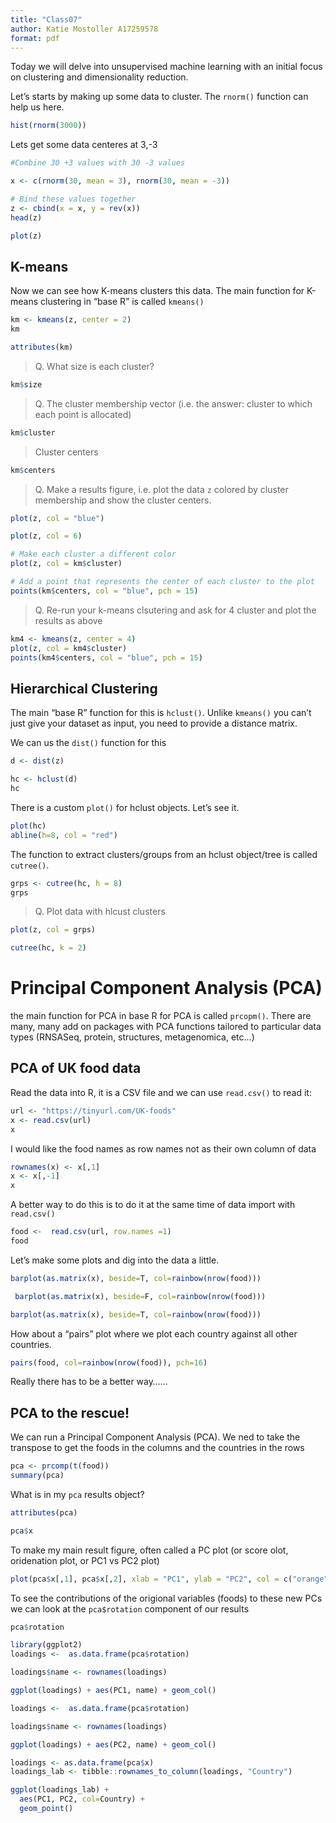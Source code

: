 ```yaml
---
title: "Class07"
author: Katie Mostoller A17259578
format: pdf
---
```


Today we will delve into unsupervised machine learning with an initial focus on clustering and dimensionality reduction.

Let's starts by making up some data to cluster.
The `rnorm()` function can help us here.

```r
hist(rnorm(3000))
```


Lets get some data centeres at 3,-3


```r
#Combine 30 +3 values with 30 -3 values

x <- c(rnorm(30, mean = 3), rnorm(30, mean = -3))

# Bind these values together
z <- cbind(x = x, y = rev(x))
head(z)
```
```r
plot(z)
```

## K-means
Now we can see how K-means clusters this data. The main function for K-means clustering in "base R" is called `kmeans()`

```r
km <- kmeans(z, center = 2)
km
```
```r
attributes(km)
```
> Q. What size is each cluster?

```r
km$size
```

> Q. The cluster membership vector (i.e. the answer: cluster to which each point is allocated)

```r
km$cluster
```
> Cluster centers

```r
km$centers
```

> Q. Make a results figure, i.e. plot the data `z` colored by cluster membership and show the cluster centers.

```r
plot(z, col = "blue")
```

```r
plot(z, col = 6)
```
```r
# Make each cluster a different color
plot(z, col = km$cluster)

# Add a point that represents the center of each cluster to the plot
points(km$centers, col = "blue", pch = 15)
```
> Q. Re-run your k-means clsutering and ask for 4 cluster and plot the results as above

```r
km4 <- kmeans(z, center = 4)
plot(z, col = km4$cluster)
points(km4$centers, col = "blue", pch = 15)
```

## Hierarchical Clustering

The main "base R" function for this is `hclust()`. Unlike `kmeans()` you can't just give your dataset as input, you need to provide a distance matrix. 

We can us the `dist()` function for this

```r
d <- dist(z)
```

```r
hc <- hclust(d)
hc
```

There is a custom `plot()` for hclust objects. Let's see it.

```r
plot(hc)
abline(h=8, col = "red")
```

The function to extract clusters/groups from an hclust object/tree is called `cutree()`. 

```r
grps <- cutree(hc, h = 8)
grps
```
> Q. Plot data with hlcust clusters

```r
plot(z, col = grps)
```
```r
cutree(hc, k = 2)
```



# Principal Component Analysis (PCA)

the main function for PCA in base R for PCA is called `prcopm()`. There are many, many add on packages with PCA functions tailored to particular data types (RNSASeq, protein, structures, metagenomica, etc...)

## PCA of UK food data

Read the data into R, it is a CSV file and we can use `read.csv()` to read it: 

```r
url <- "https://tinyurl.com/UK-foods"
x <- read.csv(url)
x
```


I would like the food names as row names not as their own column of data

```r
rownames(x) <- x[,1]
x <- x[,-1]
x
```

A better way to do this is to do it at the same time of data import with `read.csv()`

```r
food <-  read.csv(url, row.names =1)
food
```


Let's make some plots and dig into the data a little. 

```r
barplot(as.matrix(x), beside=T, col=rainbow(nrow(food)))
```
```r
 barplot(as.matrix(x), beside=F, col=rainbow(nrow(food)))
```

```r
barplot(as.matrix(x), beside=T, col=rainbow(nrow(food)))
```

How about a "pairs" plot where we plot each country against all other countries. 
```r
pairs(food, col=rainbow(nrow(food)), pch=16)
```

Really there has to be a better way......


## PCA to the rescue!

We can run a Principal Component Analysis (PCA). We ned to take the transpose to get the foods in the columns and the countries in the rows 

```r
pca <- prcomp(t(food))
summary(pca)
```

What is in my `pca` results object?

```r
attributes(pca)
```


```r
pca$x
```


To make my main result figure, often called a PC plot (or score olot, oridenation plot, or PC1 vs PC2 plot)

```r
plot(pca$x[,1], pca$x[,2], xlab = "PC1", ylab = "PC2", col = c("orange", "red", "blue", "darkgreen"), pch = 16)
```

To see the contributions of the origional variables (foods) to these new PCs we can look at the `pca$rotation` component of our results

```r
pca$rotation
```

```r
library(ggplot2)
loadings <-  as.data.frame(pca$rotation)

loadings$name <- rownames(loadings)

ggplot(loadings) + aes(PC1, name) + geom_col()
```
```r
loadings <-  as.data.frame(pca$rotation)

loadings$name <- rownames(loadings)

ggplot(loadings) + aes(PC2, name) + geom_col()
```


```r
loadings <- as.data.frame(pca$x)
loadings_lab <- tibble::rownames_to_column(loadings, "Country")

ggplot(loadings_lab) + 
  aes(PC1, PC2, col=Country) + 
  geom_point()
```

